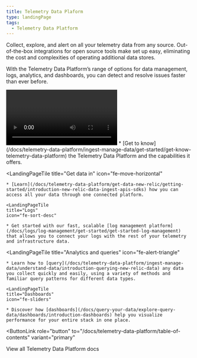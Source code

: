 ```yaml
---
title: Telemetry Data Plaform
type: landingPage
tags:
  - Telemetry Data Platform
---
```


<LandingPageHero>
  <HeroContent>
Collect, explore, and alert on all your telemetry data from any source. Out-of-the-box integrations for open source tools make set up easy, eliminating the cost and complexities of operating additional data stores. 

With the Telemetry Data Platform’s range of options for data management, logs, analytics, and dashboards, you can detect and resolve issues faster than ever before.
 
  </HeroContent>

  <Video id="A1JWmr4ieVE" type="youtube" />

  <figcaption>
		New Relic Telemetry Data Platform
  </figcaption>
</LandingPageHero>

<LandingPageTileGrid>
  <LandingPageTile
    title="Discover Telemetry Data Platform"
    icon="fe-check-square"
  >
    * [Get to know](/docs/telemetry-data-platform/ingest-manage-data/get-started/get-know-telemetry-data-platform) the Telemetry Data Platform and the capabilities it offers. 
  </LandingPageTile>
  
  <LandingPageTile
    title="Get data in"
    icon="fe-move-horizontal"
  >
    * [Learn](/docs/telemetry-data-platform/get-data-new-relic/getting-started/introduction-new-relic-data-ingest-apis-sdks) how you can access all your data through one connected platform. 
  </LandingPageTile>

    <LandingPageTile
    title="Logs"
    icon="fe-sort-desc"
  >
    * Get started with our fast, scalable [log management platform](/docs/logs/log-management/get-started/get-started-log-management) that allows you to connect your logs with the rest of your telemetry and infrastructure data.
  </LandingPageTile>

  <LandingPageTile
    title="Analytics and queries"
    icon="fe-alert-triangle"
  >
    * Learn how to [query](/docs/telemetry-data-platform/ingest-manage-data/understand-data/introduction-querying-new-relic-data) any data you collect quickly and easily, using a variety of methods and familiar query patterns for different data types.  
  </LandingPageTile>

    <LandingPageTile
    title="Dashboards"
    icon="fe-sliders"
  >
    * Discover how [dashboards](/docs/query-your-data/explore-query-data/dashboards/introduction-dashboards) help you visualize performance for your entire stack in one place. 
  </LandingPageTile>
</LandingPageTileGrid>

<ButtonLink
  role="button"
  to="/docs/telemetry-data-platform/table-of-contents"
  variant="primary"
>
  View all Telemetry Data Platform docs
</ButtonLink>

